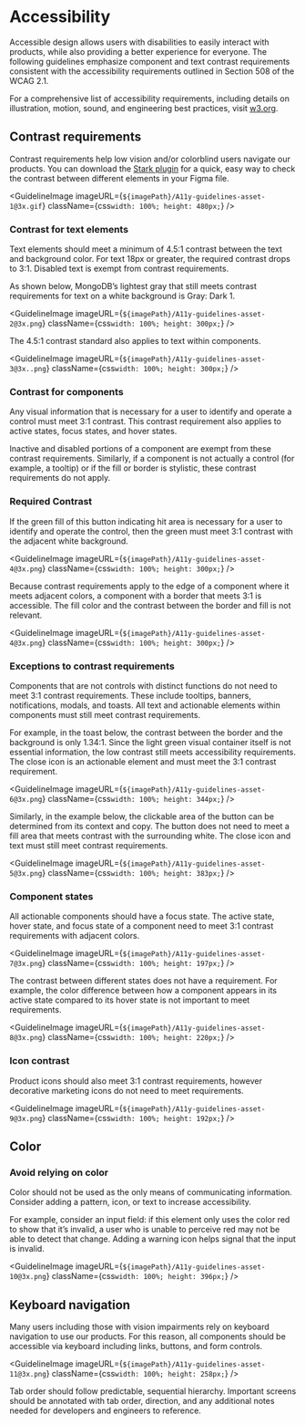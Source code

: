 
# Accessibility

Accessible design allows users with disabilities to easily interact with products, while also providing a better experience for everyone. The following guidelines emphasize component and text contrast requirements consistent with the accessibility requirements outlined in Section 508 of the WCAG 2.1.

For a comprehensive list of accessibility requirements, including details on illustration, motion, sound, and engineering best practices, visit [w3.org](https://w3.org).

## Contrast requirements

Contrast requirements help low vision and/or colorblind users navigate our products. You can download the [Stark plugin](https://www.getstark.co/) for a quick, easy way to check the contrast between different elements in your Figma file.

<GuidelineImage
  imageURL={`${imagePath}/A11y-guidelines-asset-1@3x.gif`}
  className={css`
    width: 100%;
    height: 480px;
  `}
/>

### Contrast for text elements

Text elements should meet a minimum of 4.5:1 contrast between the text and background color. For text 18px or greater, the required contrast drops to 3:1. Disabled text is exempt from contrast requirements.

As shown below, MongoDB’s lightest gray that still meets contrast requirements for text on a white background is Gray: Dark 1.

<GuidelineImage
  imageURL={`${imagePath}/A11y-guidelines-asset-2@3x.png`}
  className={css`
    width: 100%;
    height: 300px;
  `}
/>

The 4.5:1 contrast standard also applies to text within components.

<GuidelineImage
  imageURL={`${imagePath}/A11y-guidelines-asset-3@3x..png`}
  className={css`
    width: 100%;
    height: 300px;
  `}
/>

### Contrast for components

Any visual information that is necessary for a user to identify and operate a control must meet 3:1 contrast. This contrast requirement also applies to active states, focus states, and hover states.

Inactive and disabled portions of a component are exempt from these contrast requirements. Similarly, if a component is not actually a control (for example, a tooltip) or if the fill or border is stylistic, these contrast requirements do not apply.

### Required Contrast

If the green fill of this button indicating hit area is necessary for a user to identify and operate the control, then the green must meet 3:1 contrast with the adjacent white background.

<GuidelineImage
  imageURL={`${imagePath}/A11y-guidelines-asset-4@3x.png`}
  className={css`
    width: 100%;
    height: 300px;
  `}
/>

Because contrast requirements apply to the edge of a component where it meets adjacent colors, a component with a border that meets 3:1 is accessible. The fill color and the contrast between the border and fill is not relevant.

<GuidelineImage
  imageURL={`${imagePath}/A11y-guidelines-asset-4@3x.png`}
  className={css`
    width: 100%;
    height: 300px;
  `}
/>

### Exceptions to contrast requirements

Components that are not controls with distinct functions do not need to meet 3:1 contrast requirements. These include tooltips, banners, notifications, modals, and toasts. All text and actionable elements within components must still meet contrast requirements.

For example, in the toast below, the contrast between the border and the background is only 1.34:1. Since the light green visual container itself is not essential information, the low contrast still meets accessibility requirements. The close icon is an actionable element and must meet the 3:1 contrast requirement.

<GuidelineImage
  imageURL={`${imagePath}/A11y-guidelines-asset-6@3x.png`}
  className={css`
    width: 100%;
    height: 344px;
  `}
/>

Similarly, in the example below, the clickable area of the button can be determined from its context and copy. The button does not need to meet a fill area that meets contrast with the surrounding white. The close icon and text must still meet contrast requirements.

<GuidelineImage
  imageURL={`${imagePath}/A11y-guidelines-asset-5@3x.png`}
  className={css`
    width: 100%;
    height: 383px;
  `}
/>

### Component states

All actionable components should have a focus state. The active state, hover state, and focus state of a component need to meet 3:1 contrast requirements with adjacent colors.

<GuidelineImage
  imageURL={`${imagePath}/A11y-guidelines-asset-7@3x.png`}
  className={css`
    width: 100%;
    height: 197px;
  `}
/>

The contrast between different states does not have a requirement. For example, the color difference between how a component appears in its active state compared to its hover state is not important to meet requirements.

<GuidelineImage
  imageURL={`${imagePath}/A11y-guidelines-asset-8@3x.png`}
  className={css`
    width: 100%;
    height: 220px;
  `}
/>

### Icon contrast

Product icons should also meet 3:1 contrast requirements, however decorative marketing icons do not need to meet requirements.

<GuidelineImage
  imageURL={`${imagePath}/A11y-guidelines-asset-9@3x.png`}
  className={css`
    width: 100%;
    height: 192px;
  `}
/>

## Color

### Avoid relying on color

Color should not be used as the only means of communicating information. Consider adding a pattern, icon, or text to increase accessibility.

For example, consider an input field: if this element only uses the color red to show that it’s invalid, a user who is unable to perceive red may not be able to detect that change. Adding a warning icon helps signal that the input is invalid.

<GuidelineImage
  imageURL={`${imagePath}/A11y-guidelines-asset-10@3x.png`}
  className={css`
    width: 100%;
    height: 396px;
  `}
/>

## Keyboard navigation

Many users including those with vision impairments rely on keyboard navigation to use our products. For this reason, all components should be accessible via keyboard including links, buttons, and form controls.

<GuidelineImage
  imageURL={`${imagePath}/A11y-guidelines-asset-11@3x.png`}
  className={css`
    width: 100%;
    height: 258px;
  `}
/>

Tab order should follow predictable, sequential hierarchy. Important screens should be annotated with tab order, direction, and any additional notes needed for developers and engineers to reference.
